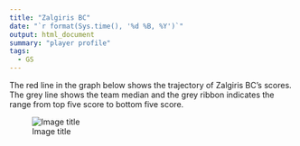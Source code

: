 ```yaml
---
title: "Zalgiris BC"
date: "`r format(Sys.time(), '%d %B, %Y')`"
output: html_document
summary: "player profile"
tags:
  - GS
---
```


The red line in the graph below shows the trajectory of Zalgiris BC's scores. The grey line shows the team median and the grey ribbon indicates the range from top five score to bottom five score.

![Image title](ZalgirisBC.jpg)
